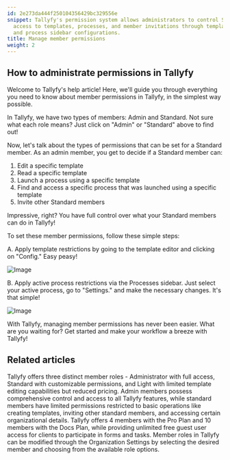 ```yaml
---
id: 2e273da444f250104356429bc329556e
snippet: Tallyfy's permission system allows administrators to control Standard members'
  access to templates, processes, and member invitations through template editor settings
  and process sidebar configurations.
title: Manage member permissions
weight: 2
---
```


## How to administrate permissions in Tallyfy

Welcome to Tallyfy's help article! Here, we'll guide you through everything you need to know about member permissions in Tallyfy, in the simplest way possible.

In Tallyfy, we have two types of members: Admin and Standard. Not sure what each role means? Just click on "Admin" or "Standard" above to find out!

Now, let's talk about the types of permissions that can be set for a Standard member. As an admin member, you get to decide if a Standard member can:

1. Edit a specific template
2. Read a specific template
3. Launch a process using a specific template
4. Find and access a specific process that was launched using a specific template
5. Invite other Standard members

Impressive, right? You have full control over what your Standard members can do in Tallyfy!

To set these member permissions, follow these simple steps:

A. Apply template restrictions by going to the template editor and clicking on "Config." Easy peasy!

![Image](https://screenshots.tallyfy.com/tallyfy%2Fpro%2Fdesktop-light-on-templatesettings-click-permissions.png)

B. Apply active process restrictions via the Processes sidebar. Just select your active process, go to "Settings." and make the necessary changes. It's that simple!

![Image](https://screenshots.tallyfy.com/tallyfy%2Fpro%2Fdesktop-light-from-ongoingtask-click-permissions.png)

With Tallyfy, managing member permissions has never been easier. What are you waiting for? Get started and make your workflow a breeze with Tallyfy!


## Related articles
<CardGrid>
<LinkTitleCard header="<b>Documenting > Members</b>" href="/products/pro/documenting/members/" > Tallyfy offers three distinct member roles - Administrator with full access, Standard with customizable permissions, and Light with limited template editing capabilities but reduced pricing. </LinkTitleCard>
<LinkTitleCard header="<b>Members > Standard and Admin members</b>" href="/products/pro/documenting/members/standard-admin-members/" > Admin members possess comprehensive control and access to all Tallyfy features, while standard members have limited permissions restricted to basic operations like creating templates, inviting other standard members, and accessing certain organizational details. </LinkTitleCard>
<LinkTitleCard header="<b>Billing > Tallyfy's Account and Member Limits</b>" href="/products/pro/settings/billing/what-are-tallyfys-account-and-member-limits/" > Tallyfy offers 4 members with the Pro Plan and 10 members with the Docs Plan, while providing unlimited free guest user access for clients to participate in forms and tasks. </LinkTitleCard>
<LinkTitleCard header="<b>Members > Change the role of a member</b>" href="/products/pro/documenting/members/how-can-i-change-a-members-role-in-tallyfy/" > Member roles in Tallyfy can be modified through the Organization Settings by selecting the desired member and choosing from the available role options. </LinkTitleCard>
</CardGrid>